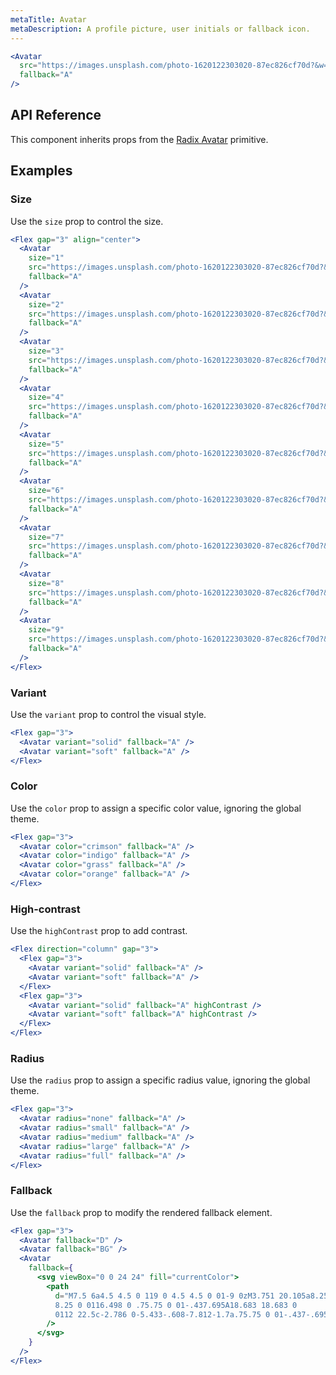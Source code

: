 ```yaml
---
metaTitle: Avatar
metaDescription: A profile picture, user initials or fallback icon.
---
```


```jsx live=true
<Avatar
  src="https://images.unsplash.com/photo-1620122303020-87ec826cf70d?&w=128&h=128&dpr=2&q=80"
  fallback="A"
/>
```

## API Reference

This component inherits props from the [Radix Avatar](/docs/primitives/components/avatar) primitive.

<ThemesPropsTable name="avatar" />

## Examples

### Size

Use the `size` prop to control the size.

```jsx live=true
<Flex gap="3" align="center">
  <Avatar
    size="1"
    src="https://images.unsplash.com/photo-1620122303020-87ec826cf70d?&w=160&h=160&dpr=2&q=80"
    fallback="A"
  />
  <Avatar
    size="2"
    src="https://images.unsplash.com/photo-1620122303020-87ec826cf70d?&w=160&h=160&dpr=2&q=80"
    fallback="A"
  />
  <Avatar
    size="3"
    src="https://images.unsplash.com/photo-1620122303020-87ec826cf70d?&w=160&h=160&dpr=2&q=80"
    fallback="A"
  />
  <Avatar
    size="4"
    src="https://images.unsplash.com/photo-1620122303020-87ec826cf70d?&w=160&h=160&dpr=2&q=80"
    fallback="A"
  />
  <Avatar
    size="5"
    src="https://images.unsplash.com/photo-1620122303020-87ec826cf70d?&w=160&h=160&dpr=2&q=80"
    fallback="A"
  />
  <Avatar
    size="6"
    src="https://images.unsplash.com/photo-1620122303020-87ec826cf70d?&w=160&h=160&dpr=2&q=80"
    fallback="A"
  />
  <Avatar
    size="7"
    src="https://images.unsplash.com/photo-1620122303020-87ec826cf70d?&w=160&h=160&dpr=2&q=80"
    fallback="A"
  />
  <Avatar
    size="8"
    src="https://images.unsplash.com/photo-1620122303020-87ec826cf70d?&w=160&h=160&dpr=2&q=80"
    fallback="A"
  />
  <Avatar
    size="9"
    src="https://images.unsplash.com/photo-1620122303020-87ec826cf70d?&w=160&h=160&dpr=2&q=80"
    fallback="A"
  />
</Flex>
```

### Variant

Use the `variant` prop to control the visual style.

```jsx live=true
<Flex gap="3">
  <Avatar variant="solid" fallback="A" />
  <Avatar variant="soft" fallback="A" />
</Flex>
```

### Color

Use the `color` prop to assign a specific color value, ignoring the global theme.

```jsx live=true
<Flex gap="3">
  <Avatar color="crimson" fallback="A" />
  <Avatar color="indigo" fallback="A" />
  <Avatar color="grass" fallback="A" />
  <Avatar color="orange" fallback="A" />
</Flex>
```

### High-contrast

Use the `highContrast` prop to add contrast.

```jsx live=true
<Flex direction="column" gap="3">
  <Flex gap="3">
    <Avatar variant="solid" fallback="A" />
    <Avatar variant="soft" fallback="A" />
  </Flex>
  <Flex gap="3">
    <Avatar variant="solid" fallback="A" highContrast />
    <Avatar variant="soft" fallback="A" highContrast />
  </Flex>
</Flex>
```

### Radius

Use the `radius` prop to assign a specific radius value, ignoring the global theme.

```jsx live=true
<Flex gap="3">
  <Avatar radius="none" fallback="A" />
  <Avatar radius="small" fallback="A" />
  <Avatar radius="medium" fallback="A" />
  <Avatar radius="large" fallback="A" />
  <Avatar radius="full" fallback="A" />
</Flex>
```

### Fallback

Use the `fallback` prop to modify the rendered fallback element.

```jsx live=true
<Flex gap="3">
  <Avatar fallback="D" />
  <Avatar fallback="BG" />
  <Avatar
    fallback={
      <svg viewBox="0 0 24 24" fill="currentColor">
        <path
          d="M7.5 6a4.5 4.5 0 119 0 4.5 4.5 0 01-9 0zM3.751 20.105a8.25
          8.25 0 0116.498 0 .75.75 0 01-.437.695A18.683 18.683 0
          0112 22.5c-2.786 0-5.433-.608-7.812-1.7a.75.75 0 01-.437-.695z"
        />
      </svg>
    }
  />
</Flex>
```
